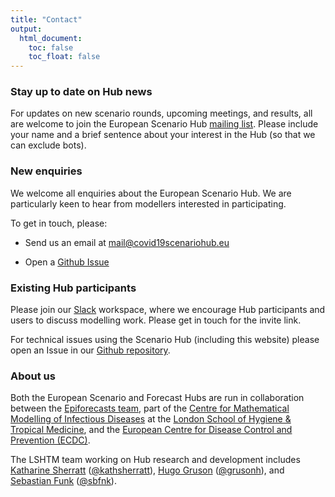 ```yaml
---
title: "Contact"
output:
  html_document:
    toc: false
    toc_float: false
---
```


### Stay up to date on Hub news

For updates on new scenario rounds, upcoming meetings, and results, all are welcome to join the European Scenario Hub [mailing list](https://groups.google.com/u/0/g/euro-covid19-scenario-hub). Please include your name and a brief sentence about your interest in the Hub (so that we can exclude bots). 

### New enquiries

We welcome all enquiries about the European Scenario Hub. We are particularly keen to hear from modellers interested in participating. 

To get in touch, please:

- Send us an email at [mail@covid19scenariohub.eu](mailto:mail@covid19scenariohub.eu)

- Open a [Github Issue](https://github.com/covid19-forecast-hub-europe/covid19-scenario-hub-europe/issues/new)

### Existing Hub participants

Please join our [Slack](https://slack.com/) workspace, where we encourage Hub participants and users to discuss modelling work. Please get in touch for the invite link.

For technical issues using the Scenario Hub (including this website) please open an Issue in our [Github repository](https://github.com/covid19-forecast-hub-europe/covid19-scenario-hub-europe/issues/new).

### About us

Both the European Scenario and Forecast Hubs are run in collaboration between the [Epiforecasts team](http://epiforecasts.io/), part of the [Centre for Mathematical Modelling of Infectious Diseases](http://cmmid.github.io/topics/covid19) at the [London School of Hygiene & Tropical Medicine](http://www.lshtm.ac.uk), and the [European Centre for Disease Control and Prevention (ECDC)](http://ecdc.europa.eu). 

The LSHTM team working on Hub research and development includes [Katharine Sherratt](https://epiforecasts.io/people.html#katharine-sherratt) ([@kathsherratt](https://twitter.com/kathsherrratt)), [Hugo Gruson](https://epiforecasts.io/people.html#hugo-gruson) ([@grusonh](https://twitter.com/grusonh)), and [Sebastian Funk](https://epiforecasts.io/people.html#sebastian-funk) ([@sbfnk](https://twitter.com/sbfnk)).
